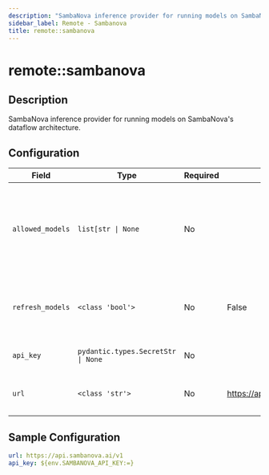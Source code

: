 ```yaml
---
description: "SambaNova inference provider for running models on SambaNova's dataflow architecture."
sidebar_label: Remote - Sambanova
title: remote::sambanova
---
```


# remote::sambanova

## Description

SambaNova inference provider for running models on SambaNova's dataflow architecture.

## Configuration

| Field | Type | Required | Default | Description |
|-------|------|----------|---------|-------------|
| `allowed_models` | `list[str \| None` | No |  | List of models that should be registered with the model registry. If None, all models are allowed. |
| `refresh_models` | `<class 'bool'>` | No | False | Whether to refresh models periodically from the provider |
| `api_key` | `pydantic.types.SecretStr \| None` | No |  | Authentication credential for the provider |
| `url` | `<class 'str'>` | No | https://api.sambanova.ai/v1 | The URL for the SambaNova AI server |

## Sample Configuration

```yaml
url: https://api.sambanova.ai/v1
api_key: ${env.SAMBANOVA_API_KEY:=}
```
